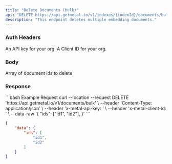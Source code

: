 ```yaml
---
title: "Delete Documents (bulk)"
api: "DELETE https://api.getmetal.io/v1/indexes/{indexId}/documents/bulk"
description: "This endpoint deletes multiple embedding documents."
---
```


### Auth Headers

<ParamField required header="x-metal-api-key" type="string">
  An API key for your org.
</ParamField>

<ParamField required header="x-metal-client-id" type="string">
  A Client ID for your org.
</ParamField>

### Body

<ParamField body="ids" type="string[]" required>
  Array of document ids to delete
</ParamField>

### Response

<ResponseField name="data" type="object"></ResponseField>

<RequestExample>
```bash Example Request
curl --location --request DELETE 'https://api.getmetal.io/v1/documents/bulk' \
--header 'Content-Type: application/json' \
--header 'x-metal-api-key: <api-key>' \
--header 'x-metal-client-id: <client-id>' \
--data-raw '{
    "ids": ["id1", "id2"],
}'
```

</RequestExample>

<ResponseExample>

```json Response
{
	"data": {
		"ids": [
			"id1",
			"id2"
		]
	}
}
```

</ResponseExample>
